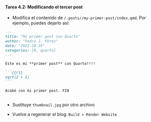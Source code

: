 ::: {.callout-important icon="false"}
#### Tarea 4.2: Modificando el tercer post

- Modifica el contenido de `/.posts//my-primer-post/index.qmd`. Por ejemplo, puedes dejarlo así:


````markdown
---
title: "Mi primer post con Quarto"
author: "Pedro J. Pérez"
date: "2022-10-25"
categories: [R, quarto]
---

Este es mi **primer post** con Quarto!!!!

```{{r}}
sqrt(2 + 2)
```

Acabé con mi primer post. FIN
  
````

- Sustituye `thumbnail.jpg` por otro archivo


- Vuelve a regenerar el blog: `Build > Render Website`
:::
